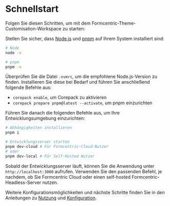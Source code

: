 
<Meta title='DE/Einstieg/Installation' />

# Schnellstart

Folgen Sie diesen Schritten, um mit dem Formcentric-Theme-Customisation-Workspace zu starten:

Stellen Sie sicher, dass [Node.js](https://nodejs.org/) und [pnpm](https://pnpm.io/) auf Ihrem System installiert sind:

```bash
# Node
node -v

# pnpm
pnpm -v
```

Überprüfen Sie die Datei `.nvmrc`, um die empfohlene Node.js-Version zu finden. Installieren Sie diese bei Bedarf und führen Sie anschließend folgende Befehle aus:

- `corepack enable`, um Corepack zu aktivieren
- `corepack prepare pnpm@latest --activate`, um pnpm einzurichten

Führen Sie danach die folgenden Befehle aus, um Ihre Entwicklungsumgebung einzurichten:

```bash
# Abhängigkeiten installieren
pnpm i

# Entwicklungsserver starten
pnpm dev-cloud # Für Formcentric-Cloud-Nutzer
# oder
pnpm dev-local # Für Self-Hosted Nutzer
```

Sobald der Entwicklungsserver läuft, können Sie die Anwendung unter `http://localhost:3000` aufrufen.
Verwenden Sie den passenden Befehl, je nachdem, ob Sie Formcentric Cloud oder einen self-hosted Formcentric-Headless-Server nutzen.

Weitere Konfigurationsmöglichkeiten und nächste Schritte finden Sie in den Anleitungen zu [Nutzung](/docs/de-einstieg-nutzung--docs) und [Konfiguration](/docs/de-einstieg-konfiguration--docs).
